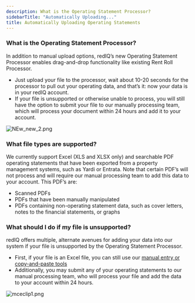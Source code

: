 ```yaml
---
description: What is the Operating Statement Processor?
sidebarTitle: "Automatically Uploading..."
title: Automatically Uploading Operating Statements
---
```


### **What is the Operating Statement Processor?**


In addition to manual upload options, redIQ’s new Operating Statement Processor enables drag-and-drop functionality like existing Rent Roll Processor.  


* Just upload your file to the processor, wait about 10-20 seconds for the processor to pull out your operating data, and that’s it: now your data is in your redIQ account.
* If your file is unsupported or otherwise unable to process, you will still have the option to submit your file to our manually processing team, which will process your document within 24 hours and add it to your account.


<Frame caption="Upload interface for processing historical operating statements. Drag and drop files or select manually.">
  <img src="/images/rediq/34b823d94a2a19eda18a25e0d35aaefc54ee2a6c.png" alt="NEw_new_2.png" />
</Frame>


###  **What file types are supported?**


We currently support Excel (XLS and XLSX only) and searchable PDF operating statements that have been exported from a property management systems, such as Yardi or Entrata. Note that certain PDF’s will not process and will require our manual processing team to add this data to your account. This PDF’s are: 


* Scanned PDFs
* PDFs that have been manually manipulated
* PDFs containing non-operating statement data, such as cover letters, notes to the financial statements, or graphs


### **What should I do if my file is unsupported?**


redIQ offers multiple, alternate avenues for adding your data into our system if your file is unsupported by the Operating Statement Processor.  


* First, if your file is an Excel file, you can still use our [manual entry or copy-and-paste tools](kb://article/zendesk:rediq:360036412071)
* Additionally, you may submit any of your operating statements to our manual processing team, who will process your file and add the data to your account within 24 hours.


 ![mceclip1.png](/images/rediq/c136dea20df8f50338831d30b42966dcde26818c.png)
